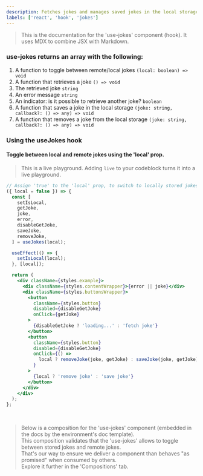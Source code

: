 ```yaml
---
description: Fetches jokes and manages saved jokes in the local storage.
labels: ['react', 'hook', 'jokes']
---
```



> This is the documentation for the 'use-jokes' component (hook). It uses MDX to combine JSX with Markdown.

### use-jokes returns an array with the following:

1. A function to toggle between remote/local jokes `(local: boolean) => void`
2. A function that retrieves a joke `() => void`
3. The retrieved joke `string`
4. An error message `string`
5. An indicator: is it possible to retrieve another joke? `boolean`
6. A function that saves a joke in the local storage `(joke: string, callback?: () => any) => void`
7. A function that removes a joke from the local storage `(joke: string, callback?: () => any) => void`

### Using the useJokes hook

#### Toggle between local and remote jokes using the 'local' prop.

> This is a live playground. Adding `live` to your codeblock turns it into a live playground.

```jsx live
// Assign 'true' to the 'local' prop, to switch to locally stored jokes.
({ local = false }) => {
  const [
    setIsLocal,
    getJoke,
    joke,
    error,
    disableGetJoke,
    saveJoke,
    removeJoke,
  ] = useJokes(local);

  useEffect(() => {
    setIsLocal(local);
  }, [local]);

  return (
    <div className={styles.example}>
      <div className={styles.contentWrapper}>{error || joke}</div>
      <div className={styles.buttonsWrapper}>
        <button
          className={styles.button}
          disabled={disableGetJoke}
          onClick={getJoke}
        >
          {disableGetJoke ? 'loading...' : 'fetch joke'}
        </button>
        <button
          className={styles.button}
          disabled={disableGetJoke}
          onClick={() =>
            local ? removeJoke(joke, getJoke) : saveJoke(joke, getJoke)
          }
        >
          {local ? 'remove joke' : 'save joke'}
        </button>
      </div>
    </div>
  );
};
```

<br />

> Below is a composition for the 'use-jokes' component (embedded in the docs by the environment's doc template).  
> This composition validates that the 'use-jokes' allows to toggle between stored jokes and remote jokes.  
> That's our way to ensure we deliver a component than behaves "as promised" when consumed by others.  
> Explore it further in the 'Compositions' tab.
